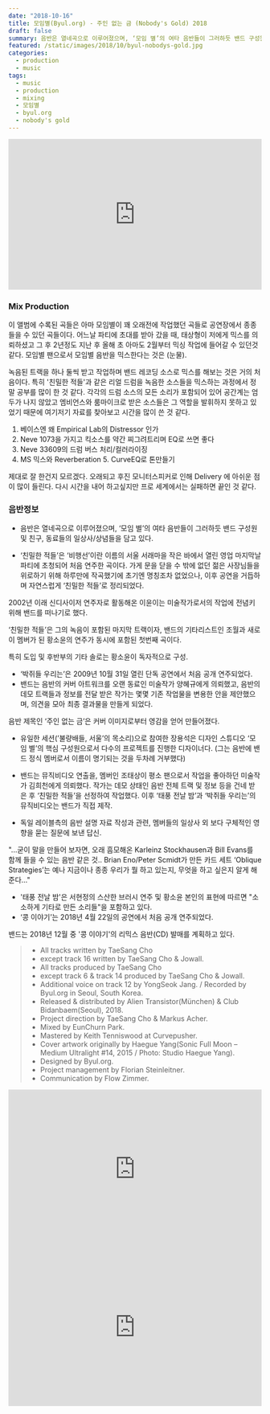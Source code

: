 ```yaml
---
date: "2018-10-16"
title: 모임별(Byul.org) - 주인 없는 금 (Nobody's Gold) 2018
draft: false
summary: 음반은 열네곡으로 이루어졌으며, ‘모임 별’의 여타 음반들이 그러하듯 밴드 구성원 및 친구, 동료들의 일상사/상념들을 담고 있다.
featured: /static/images/2018/10/byul-nobodys-gold.jpg
categories:
  - production
  - music
tags:
  - music
  - production
  - mixing
  - 모임별
  - byul.org
  - nobody's gold
---
```


<div className="container flex justify-center">
  <iframe
    width="100%"
    height="300"
    scrolling="no"
    frameBorder="no"
    allow="autoplay"
    src="https://w.soundcloud.com/player/?url=https%3A//api.soundcloud.com/tracks/503147067&color=%23a094ac&auto_play=false&hide_related=false&show_comments=true&show_user=true&show_reposts=false&show_teaser=true&visual=true"
  ></iframe>
</div>

### Mix Production

이 앨범에 수록된 곡들은 아마 모임별이 꽤 오래전에 작업했던 곡들로 공연장에서 종종 들을 수 있던 곡들이다. 어느날 파티에 초대를 받아 갔을 때, 태상형이 저에게 믹스를 의뢰하셨고 그 후 2년정도 지난 후 올해 초 아마도 2월부터 믹싱 작업에 들어갈 수 있던것 같다. 모임별 팬으로서 모임별 음반을 믹스한다는 것은 (눈물).

녹음된 트랙을 하나 둘씩 받고 작업하며 밴드 레코딩 소스로 믹스를 해보는 것은 거의 처음이다. 특히 '친밀한 적들'과 같은 리얼 드럼을 녹음한 소스들을 믹스하는 과정에서 정말 공부를 많이 한 것 같다. 각각의 드럼 소스의 모든 소리가 포함되어 있어 공간계는 엄두가 나지 않았고 엠비언스와 룸마이크로 받은 소스들은 그 역할을 발휘하지 못하고 있었기 때문에 여기저기 자료를 찾아보고 시간을 많이 쓴 것 같다.

1. 베이스엔 왜 Empirical Lab의 Distressor 인가
2. Neve 1073을 가지고 킥소스를 약간 찌그려트리며 EQ로 쓰면 좋다
3. Neve 33609의 드럼 버스 처리/컬러라이징
4. MS 믹스와 Reverberation 5. CurveEQ로 톤만들기

제대로 잘 한건지 모르겠다. 오래되고 후진 모니터스피커로 인해 Delivery 에 아쉬운 점이 많이 들린다. 다시 시간을 내어 하고싶지만 프로 세계에서는 실패하면 끝인 것 같다.

### 음반정보

- 음반은 열네곡으로 이루어졌으며, ‘모임 별’의 여타 음반들이 그러하듯 밴드 구성원 및 친구, 동료들의 일상사/상념들을 담고 있다.

- ‘친밀한 적들’은 ‘비행선’이란 이름의 서울 서래마을 작은 바에서 열린 영업 마지막날 파티에 초청되어 처음 연주한 곡이다.
  가게 문을 닫을 수 밖에 없던 젊은 사장님들을 위로하기 위해 하루만에 작곡했기에 초기엔 명칭조차 없었으나, 이후 공연을 거듭하며 자연스럽게 ‘친밀한 적들’로 정리되었다.

2002년 이래 신디사이저 연주자로 활동해온 이윤이는 미술작가로서의 작업에 전념키 위해 밴드를 떠나기로 했다.

‘친밀한 적들’은 그의 녹음이 포함된 마지막 트랙이자, 밴드의 기타리스트인 조월과 새로이 멤버가 된 황소윤의 연주가 동시에 포함된 첫번째 곡이다.

특히 도입 및 후반부의 기타 솔로는 황소윤이 독자적으로 구성.

- ‘박쥐들 우리는’은 2009년 10월 31일 열린 단독 공연에서 처음 공개 연주되었다.
- 밴드는 음반의 커버 아트워크를 오랜 동료인 미술작가 양혜규에게 의뢰했고, 음반의 데모 트랙들과 정보를 전달 받은 작가는 몇몇 기존 작업물을 변용한 안을 제안했으며, 의견을 모아 최종 결과물을 만들게 되었다.

음반 제목인 ‘주인 없는 금’은 커버 이미지로부터 영감을 얻어 만들어졌다.

- 유일한 세션(’불량배들, 서울’의 목소리)으로 참여한 장용석은 디자인 스튜디오 ‘모임 별’의 핵심 구성원으로서 다수의 프로젝트를 진행한 디자이너다.
  (그는 음반에 밴드 정식 멤버로서 이름이 명기되는 것을 두차례 거부했다)

- 밴드는 뮤직비디오 연출을, 멤버인 조태상이 평소 팬으로서 작업을 좋아하던 미술작가 김희천에게 의뢰했다.
  작가는 데모 상태인 음반 전체 트랙 및 정보 등을 건네 받은 후 ‘친밀한 적들’을 선정하여 작업했다.
  이후 ‘태풍 전날 밤’과 ‘박쥐들 우리는’의 뮤직비디오는 밴드가 직접 제작.

- 독일 레이블측의 음반 설명 자료 작성과 관련, 멤버들의 일상사 외 보다 구체적인 영향을 묻는 질문에 보낸 답신.

"...굳이 말을 만들어 보자면,
오래 흠모해온 Karleinz Stockhausen과 Bill Evans를 함께 들을 수 있는 음반 같은 것..
Brian Eno/Peter Scmidt가 만든 카드 세트 ‘Oblique Strategies’는 예나 지금이나 종종 우리가 뭘 하고 있는지, 무엇을 하고 싶은지 알게 해준다..."

- '태풍 전날 밤'은 서현정의 스산한 브러시 연주 및 황소윤 본인의 표현에 따르면 "소소하게 기타로 만든 소리들"을 포함하고 있다.
- ‘콩 이야기’는 2018년 4월 22일의 공연에서 처음 공개 연주되었다.

밴드는 2018년 12월 중 '콩 이야기'의 리믹스 음반(CD) 발매를 계획하고 있다.

> - All tracks written by TaeSang Cho
> - except track 16 written by TaeSang Cho & Jowall.
> - All tracks produced by TaeSang Cho
> - except track 6 & track 14 produced by TaeSang Cho & Jowall.
> - Additional voice on track 12 by YongSeok Jang. / Recorded by Byul.org in Seoul, South Korea.
> - Released & distributed by Alien Transistor(München) & Club Bidanbaem(Seoul), 2018.
> - Project direction by TaeSang Cho & Markus Acher.
> - Mixed by EunChurn Park.
> - Mastered by Keith Tenniswood at Curvepusher.
> - Cover artwork originally by Haegue Yang(Sonic Full Moon – Medium Ultralight #14, 2015 / Photo: Studio Haegue Yang).
> - Designed by Byul.org.
> - Project management by Florian Steinleitner.
> - Communication by Flow Zimmer.

<div className="aspect-ratio container flex justify-center">
  <iframe
    width="100%"
    height="315"
    src="https://www.youtube.com/embed/OxEChJuL2tY"
    frameBorder="0"
    allow="autoplay; encrypted-media"
    allowFullScreen
  ></iframe>
</div>

<div className="aspect-ratio container flex justify-center">
  <iframe
    width="100%"
    height="315"
    src="https://www.youtube.com/embed/LrOSO7vY50E"
    frameBorder="0"
    allow="autoplay; encrypted-media"
    allowFullScreen
  ></iframe>
</div>
